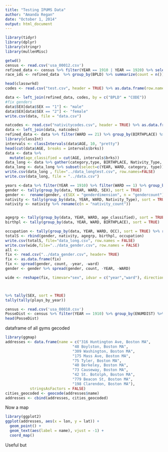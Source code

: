 ```yaml
---
title: "Testing IPUMS Data"
author: "Amanda Regan"
date: "October 1, 2014"
output: html_document
---
```

```r
library(tidyr)
library(dplyr)
library(stringr)
library(mullenMisc)

getwd()
census <- read.csv('usa_00012.csv')
refined_data <- census %>% filter(YEAR == 1910 | YEAR == 1920) %>% select(YEAR, WARD, SEX, NFAMS, AGE, BPLD, OCC, NATIVITY,NATIVITY_MOM, AGE)
race_ids <- refined_data  %>% group_by(BPLD) %>% summarize(count = n())

head(classwrkd)
codes <- read.csv("test.csv", header = TRUE) %>% as.data.frame(row.names=NULL)

data <- left_join(refined_data, codes, by = c("BPLD" = "CODE"))
#fix genders
data$SEX[data$SEX == "1"] <- "male"
data$SEX[data$SEX == "2"] <- "female"
write.csv(data, file = "data.csv")

natcodes <- read.csv("nativitycodes.csv", header = TRUE) %>% as.data.frame(row.names=NULL)
data <- left_join(data, natcodes)
refined_data <- data %>% filter(WARD == 21) %>% group_by(BIRTHPLACE) %>% summarize(count = n())
library(classInt)
intervals <- classIntervals(data$AGE, 10, "pretty")
head(cut(data$AGE, breaks = intervals$brks))
data <- data %>%
  mutate(age_classified = cut(AGE, intervals$brks))
data_long <- data %>% gather(category,type, BIRTHPLACE, Nativity_Type, age_classified, NFAMS, SEX) 
data_long <- data_long %>% subset(select=c(YEAR, WARD, category, type))
write.csv(data_long , file="../data_longtest.csv", row.names=FALSE)
write.csv(data_long, file = "../data.csv")
```


```r
years <-data %>% filter(YEAR == 1910) %>% filter(WARD == 1) %>% group_by(SEX) %>% summarize(count=n())
gender <- tally(group_by(data, YEAR, WARD, SEX), sort = TRUE) 
gender <-  rename(gender, c(SEX = "genderdimension", n = "gendercount"))
nativity <- tally(group_by(data, YEAR, WARD, Nativity_Type), sort = TRUE)
nativity <- nativity %>% rename(c(n = "nativity_count"))


agegrp <- tally(group_by(data, YEAR, WARD, age_classified), sort = TRUE) 
birthpl <- tally(group_by(data, YEAR, WARD, BIRTHPLACE), sort = TRUE) 

occupation <- tally(group_by(data, YEAR, WARD, OCC), sort = TRUE) %>% rename(c(OCC = "dimension", n = "count"))
totalS <- rbind(gender, nativity, agegrp, birthpl, occupation)
write.csv(totalS, file="data_long.csv", row.names = FALSE)
write.csv(wide,file="../data_gender.csv", row.names = FALSE)
all <- 
fix <- read.csv("../data_gender.csv", header= TRUE) 
fix <- as.data.frame(fix)
fix <- spread(gender, count, -year, -ward)
gender <- gender %>% spread(gender, count, -YEAR, -WARD)

wide <- reshape(fix, timevar="sex", idvar = c("year","ward"), direction = "wide")



%>% tally(SEX, sort = TRUE)
tally(tally(plays_by_year))


```





```r
census <- read.csv('usa_00010.csv')
PosseDist <- census %>% filter(YEAR == 1910) %>% group_by(ENUMDIST) %>% summarize(Count = n())
head(PosseDist)
```


dataframe of all gyms gecoded
```r
library(ggmap)
addresses <- data.frame(name = c("316 Huntington Ave, Boston MA",
                              "48 Boylston, Boston MA",
                              "309 Washington, Boston MA",
                              "175 Mass Ave, Boston MA",
                              "75 Tyler, Boston MA",
                              "40 Berkeley, Boston MA",
                              "73 Causeway, Boston MA",
                              "42 St. Botolph, Boston MA",
                              "779 Beacon St, Boston MA",
                              "198 Clarendon, Boston MA"),
           stringsAsFactors = FALSE)
cities_geocoded <- geocode(addresses$name)
addresses <- cbind(addresses, cities_geocoded)
```

Now a map
```r
library(ggplot2)
ggplot(addresses, aes(x = lon, y = lat)) +
  geom_point() +
  geom_text(aes(label = name), vjust = -1) +
  coord_map()
```

Useful but 